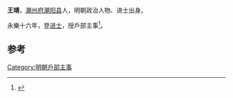 '''王靖'''，[[潮州府|潮州府]][[潮阳县|潮阳县]]人，明朝政治人物、进士出身。

永樂十六年，登[[进士|进士]]，授戶部主事<ref>{{cite news|title=明朝潮州府文进士名录|url=http://zt.czonline.net/2010wenhua/txcr/chaorendongtai/kejiao/2010-12-02/31625.html|accessdate=2013-08-07|newspaper=潮州热线|archive-url=https://web.archive.org/web/20131004220414/http://zt.czonline.net/2010wenhua/txcr/chaorendongtai/kejiao/2010-12-02/31625.html|archive-date=2013-10-04|dead-url=yes}}</ref>。

==参考==
{{reflist}}
{{明朝人物小作品}}
{{永樂十六年戊戌科殿試金榜}}
[[Category:明朝戶部主事|Category:明朝戶部主事]]